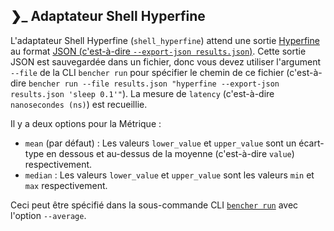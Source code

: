 ## ❯_️ Adaptateur Shell Hyperfine

L'adaptateur Shell Hyperfine (`shell_hyperfine`) attend une sortie [Hyperfine](https://github.com/sharkdp/hyperfine) au format [JSON (c'est-à-dire `--export-json results.json`)](https://github.com/sharkdp/hyperfine/tree/master/scripts#example).
Cette sortie JSON est sauvegardée dans un fichier, donc vous devez utiliser l'argument `--file` de la CLI `bencher run` pour spécifier le chemin de ce fichier (c'est-à-dire `bencher run --file results.json "hyperfine --export-json results.json 'sleep 0.1'"`).
La mesure de `latency` (c'est-à-dire `nanosecondes (ns)`) est recueillie.

Il y a deux options pour la Métrique :
- `mean` (par défaut) : Les valeurs `lower_value` et `upper_value` sont un écart-type en dessous et au-dessus de la moyenne (c'est-à-dire `value`) respectivement.
- `median` : Les valeurs `lower_value` et `upper_value` sont les valeurs `min` et `max` respectivement.

Ceci peut être spécifié dans la sous-commande CLI <code><a href="/fr/docs/explanation/bencher-run/">bencher run</a></code> avec l'option `--average`.